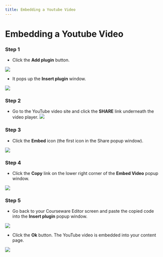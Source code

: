 ```yaml
--- 
title: Embedding a Youtube Video
--- 
```



# Embedding a Youtube Video

### Step 1
- Click the **Add plugin** button.

![](/img/ulearning/teacher/prepare15.png)

- It pops up the **Insert plugin** window.

![](/img/ulearning/teacher/prepare16.png)


### Step 2
- Go to the YouTube video site and click the **SHARE** link underneath the video player.
![](/img/ulearning/teacher/prepare17.png)


### Step 3
- Click the **Embed** icon (the first icon in the Share popup window).

![](/img/ulearning/teacher/prepare18.png)


### Step 4
- Click the **Copy** link on the lower right corner of the **Embed Video** popup window.

![](/img/ulearning/teacher/prepare19.png)


### Step 5
- Go back to your Courseware Editor screen and paste the copied code into the **Insert plugin** popup window.

![](/img/ulearning/teacher/prepare20.png)

- Click the **Ok** button. The YouTube video is embedded into your content page.

![](/img/ulearning/teacher/prepare21.png)
